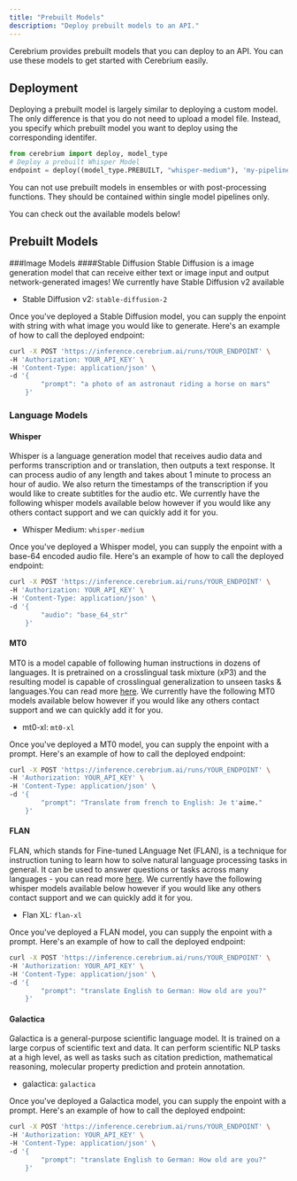 ```yaml
---
title: "Prebuilt Models"
description: "Deploy prebuilt models to an API."
---
```


Cerebrium provides prebuilt models that you can deploy to an API. You can use these models to get started with Cerebrium easily.

## Deployment
Deploying a prebuilt model is largely similar to deploying a custom model. The only difference is that you do not need to upload a model file.
Instead, you specify which prebuilt model you want to deploy using the corresponding identifer.

```python
from cerebrium import deploy, model_type
# Deploy a prebuilt Whisper Model
endpoint = deploy((model_type.PREBUILT, "whisper-medium"), 'my-pipeline', "<API_KEY>")
```
<Note>
    You can not use prebuilt models in ensembles or with post-processing functions. They should be contained within single model pipelines only.
</Note>

You can check out the available models below!

## Prebuilt Models
###Image Models
####Stable Diffusion
Stable Diffusion is a image generation model that can receive either text or image input and output network-generated images! We currently have Stable Diffusion v2 available

- Stable Diffusion v2: `stable-diffusion-2`

Once you've deployed a Stable Diffusion model, you can supply the enpoint with string with what image you would like to generate.  Here's an example of how to call the deployed endpoint:
```bash
curl -X POST 'https://inference.cerebrium.ai/runs/YOUR_ENDPOINT' \
-H 'Authorization: YOUR_API_KEY' \
-H 'Content-Type: application/json' \
-d '{
        "prompt": "a photo of an astronaut riding a horse on mars"
    }'
```

### Language Models
#### Whisper
Whisper is a language generation model that receives audio data and performs transcription and or translation, then outputs a text response. It can process audio of any length and takes about 1 minute to process an hour of audio. We also return the timestamps of the transcription if you would like to create subtitles for the audio etc.
We currently have the following whisper models available below however if you would like any others contact support and we can quickly add it for you.

- Whisper Medium: `whisper-medium`

Once you've deployed a Whisper model, you can supply the enpoint with a base-64 encoded audio file.  Here's an example of how to call the deployed endpoint:
```bash
curl -X POST 'https://inference.cerebrium.ai/runs/YOUR_ENDPOINT' \
-H 'Authorization: YOUR_API_KEY' \
-H 'Content-Type: application/json' \
-d '{
        "audio": "base_64_str"
    }'
```

#### MT0
MT0 is a model capable of following human instructions in dozens of languages. It is pretrained on a crosslingual task mixture (xP3) and the resulting model is capable of crosslingual generalization to unseen tasks & languages.You can read more [here](https://huggingface.co/bigscience/mt0-xl). We currently have the following MT0 models available below however if you would like any others contact support and we can quickly add it for you.

- mt0-xl: `mt0-xl`

Once you've deployed a MT0 model, you can supply the enpoint with a prompt.  Here's an example of how to call the deployed endpoint:
```bash
curl -X POST 'https://inference.cerebrium.ai/runs/YOUR_ENDPOINT' \
-H 'Authorization: YOUR_API_KEY' \
-H 'Content-Type: application/json' \
-d '{
        "prompt": "Translate from french to English: Je t'aime."
    }'
```

#### FLAN
FLAN, which stands for Fine-tuned LAnguage Net (FLAN), is a technique for instruction tuning to learn how to solve natural language processing tasks in general.
It can be used to answer questions or tasks across many languages - you can read more [here](https://ai.googleblog.com/2021/10/introducing-flan-more-generalizable.html). We currently have the following whisper models available below however if you would like any others contact support and we can quickly add it for you.

- Flan XL: `flan-xl`

Once you've deployed a FLAN model, you can supply the enpoint with a prompt.  Here's an example of how to call the deployed endpoint:
```bash
curl -X POST 'https://inference.cerebrium.ai/runs/YOUR_ENDPOINT' \
-H 'Authorization: YOUR_API_KEY' \
-H 'Content-Type: application/json' \
-d '{
        "prompt": "translate English to German: How old are you?"
    }'
```

#### Galactica
Galactica is a general-purpose scientific language model. It is trained on a large corpus of scientific text and data. It can perform scientific NLP tasks at a high level, as well as tasks such as citation prediction, mathematical reasoning, molecular property prediction and protein annotation.

- galactica: `galactica`

Once you've deployed a Galactica model, you can supply the enpoint with a prompt.  Here's an example of how to call the deployed endpoint:
```bash
curl -X POST 'https://inference.cerebrium.ai/runs/YOUR_ENDPOINT' \
-H 'Authorization: YOUR_API_KEY' \
-H 'Content-Type: application/json' \
-d '{
        "prompt": "translate English to German: How old are you?"
    }'
```

